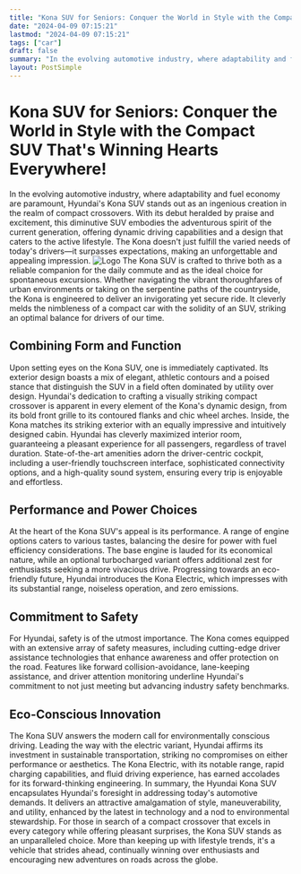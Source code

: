 ```yaml
---
title: "Kona SUV for Seniors: Conquer the World in Style with the Compact SUV That's Winning Hearts Everywhere!"
date: "2024-04-09 07:15:21"
lastmod: "2024-04-09 07:15:21"
tags: ["car"]
draft: false
summary: "In the evolving automotive industry, where adaptability and fuel economy are paramount, Hyundai's Kona SUV stands out as an ingenious creation in the realm of compact crossovers. With its debut heralded by praise and excitement, this diminutive SUV embodies the adventurous spirit of the current generation, offering dynamic driving capabilities and a design that caters to the active lifestyle. The Kona doesn't just fulfill the varied needs of today's drivers—it surpasses expectations, making an unforgettable and appealing impression."
layout: PostSimple
---
```

# Kona SUV for Seniors: Conquer the World in Style with the Compact SUV That's Winning Hearts Everywhere!
In the evolving automotive industry, where adaptability and fuel economy are paramount, Hyundai's Kona SUV stands out as an ingenious creation in the realm of compact crossovers. With its debut heralded by praise and excitement, this diminutive SUV embodies the adventurous spirit of the current generation, offering dynamic driving capabilities and a design that caters to the active lifestyle. The Kona doesn't just fulfill the varied needs of today's drivers—it surpasses expectations, making an unforgettable and appealing impression.
<img alt="Logo" class="lazyImg" data-src="https://cdn.seniorsselection.com/src_image/14775156fe2bf32394d805880b4c695d.webp" src="/statics/image/loading.webp"/>
The Kona SUV is crafted to thrive both as a reliable companion for the daily commute and as the ideal choice for spontaneous excursions. Whether navigating the vibrant thoroughfares of urban environments or taking on the serpentine paths of the countryside, the Kona is engineered to deliver an invigorating yet secure ride. It cleverly melds the nimbleness of a compact car with the solidity of an SUV, striking an optimal balance for drivers of our time.
## Combining Form and Function
Upon setting eyes on the Kona SUV, one is immediately captivated. Its exterior design boasts a mix of elegant, athletic contours and a poised stance that distinguish the SUV in a field often dominated by utility over design. Hyundai's dedication to crafting a visually striking compact crossover is apparent in every element of the Kona's dynamic design, from its bold front grille to its contoured flanks and chic wheel arches.
Inside, the Kona matches its striking exterior with an equally impressive and intuitively designed cabin. Hyundai has cleverly maximized interior room, guaranteeing a pleasant experience for all passengers, regardless of travel duration. State-of-the-art amenities adorn the driver-centric cockpit, including a user-friendly touchscreen interface, sophisticated connectivity options, and a high-quality sound system, ensuring every trip is enjoyable and effortless.
## Performance and Power Choices
At the heart of the Kona SUV's appeal is its performance. A range of engine options caters to various tastes, balancing the desire for power with fuel efficiency considerations. The base engine is lauded for its economical nature, while an optional turbocharged variant offers additional zest for enthusiasts seeking a more vivacious drive. Progressing towards an eco-friendly future, Hyundai introduces the Kona Electric, which impresses with its substantial range, noiseless operation, and zero emissions.
## Commitment to Safety
For Hyundai, safety is of the utmost importance. The Kona comes equipped with an extensive array of safety measures, including cutting-edge driver assistance technologies that enhance awareness and offer protection on the road. Features like forward collision-avoidance, lane-keeping assistance, and driver attention monitoring underline Hyundai's commitment to not just meeting but advancing industry safety benchmarks.
## Eco-Conscious Innovation
The Kona SUV answers the modern call for environmentally conscious driving. Leading the way with the electric variant, Hyundai affirms its investment in sustainable transportation, striking no compromises on either performance or aesthetics. The Kona Electric, with its notable range, rapid charging capabilities, and fluid driving experience, has earned accolades for its forward-thinking engineering.
In summary, the Hyundai Kona SUV encapsulates Hyundai's foresight in addressing today's automotive demands. It delivers an attractive amalgamation of style, maneuverability, and utility, enhanced by the latest in technology and a nod to environmental stewardship. For those in search of a compact crossover that excels in every category while offering pleasant surprises, the Kona SUV stands as an unparalleled choice. More than keeping up with lifestyle trends, it's a vehicle that strides ahead, continually winning over enthusiasts and encouraging new adventures on roads across the globe.
        